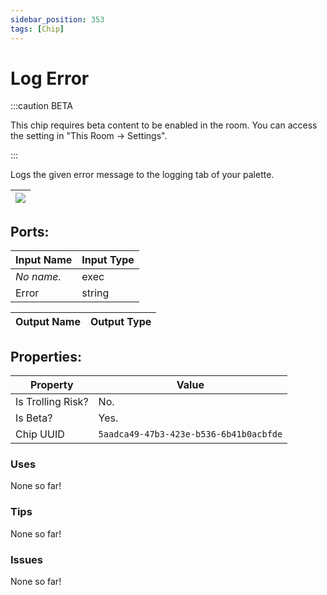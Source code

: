 ```yaml
---
sidebar_position: 353
tags: [Chip]
---
```


# Log Error
:::caution BETA

This chip requires beta content to be enabled in the room. You can access the setting in "This Room -> Settings".

:::

Logs the given error message to the logging tab of your palette.

| ![](https://images-ext-2.discordapp.net/external/MPmIaQzlEPmgGWlgi-WxBBXt0Bjv_zWPkg1y1f_sy3s/https/www.recroomcircuits.com/image/circuit/absolute-value?width=206&height=108) |
|-----|

## Ports:

| Input Name | Input Type |
|-----------|-----------|
| *No name.* | exec |
| Error | string |

| Output Name | Output Type |
|-----------|-----------|

## Properties:

| Property  | Value |
|-------------------|-----------|
| Is Trolling Risk? | No. |
| Is Beta? | Yes. |
| Chip UUID | `5aadca49-47b3-423e-b536-6b41b0acbfde` |

### Uses

None so far!

### Tips

None so far!

### Issues

None so far!